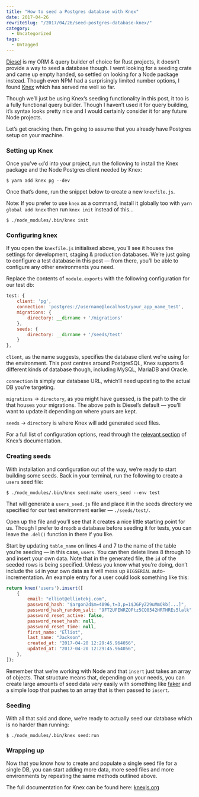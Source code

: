 ```yaml
---
title: "How to seed a Postgres database with Knex"
date: 2017-04-26
rewriteSlug: "/2017/04/26/seed-postgres-database-knex/"
category:
  - Uncategorized
tags:
  - Untagged
---
```


[Diesel](https://github.com/diesel-rs/diesel) is my ORM & query builder of choice for Rust projects, it doesn’t provide a way to seed a database though. I went looking for a seeding crate and came up empty handed, so settled on looking for a Node package instead. Though even NPM had a surprisingly limited number options, I found [Knex](http://knexjs.org/) which has served me well so far.

Though we’ll just be using Knex’s seeding functionality in this post, it too is a fully functional query builder. Though I haven’t used it for query building, it’s syntax looks pretty nice and I would certainly consider it for any future Node projects.

Let’s get cracking then. I’m going to assume that you already have Postgres setup on your machine.

### Setting up Knex

Once you’ve `cd`’d into your project, run the following to install the Knex package and the Node Postgres client needed by Knex:

```
$ yarn add knex pg --dev
```

Once that’s done, run the snippet below to create a new `knexfile.js`.

Note: If you prefer to use `knex` as a command, install it globally too with `yarn global add knex` then run `knex init` instead of this…

```
$ ./node_modules/.bin/knex init
```

### Configuring knex

If you open the `knexfile.js` initialised above, you’ll see it houses the settings for development, staging & production databases. We’re just going to configure a test database in this post — from there, you’ll be able to configure any other environments you need.

Replace the contents of `module.exports` with the following configuration for our test db:

```js
test: {
    client: 'pg',
    connection: 'postgres://username@localhost/your_app_name_test',
    migrations: {
        directory: __dirname + '/migrations'
    },
    seeds: {
        directory: __dirname + '/seeds/test'
    }
},
```

`client`, as the name suggests, specifies the database client we’re using for the environment. This post centres around PostgreSQL, Knex supports 6 different kinds of database though, including MySQL, MariaDB and Oracle.

`connection` is simply our database URL, which’ll need updating to the actual DB you’re targeting.

`migrations` → `directory`, as you might have guessed, is the path to the dir that houses your migrations. The above path is Diesel’s default — you’ll want to update it depending on where yours are kept.

`seeds` → `directory` is where Knex will add generated seed files.

For a full list of configuration options, read through the [relevant section](http://knexjs.org/#Installation-client) of Knex’s documentation.

### Creating seeds

With installation and configuration out of the way, we’re ready to start building some seeds. Back in your terminal, run the following to create a `users` seed file:

```
$ ./node_modules/.bin/knex seed:make users_seed --env test
```

That will generate a `users_seed.js` file and place it in the seeds directory we specified for our test environment earlier — `./seeds/test/`.

Open up the file and you’ll see that it creates a nice little starting point for us. Though I prefer to `dropdb` a database before seeding it for tests, you can leave the `.del()` function in there if you like.

Start by updating `table_name` on lines 4 and 7 to the name of the table you’re seeding — in this case, `users`. You can then delete lines 8 through 10 and insert your own data. Note that in the generated file, the `id` of the seeded rows is being specified. Unless you know what you’re doing, don’t include the `id` in your own data as it will mess up `BIGSERIAL` auto-incrementation. An example entry for a user could look something like this:

```js
return knex('users').insert([
    {
        email: "elliot@elliotekj.com",
        password_hash: "$argon2d$m=4096,t=3,p=1$JGFyZ29uMmQkb[...]",
        password_hash_random_salt: "9FT2UFEWRZOFtz5CQ0542HRTHREs5lalk",
        password_reset_active: false,
        password_reset_hash: null,
        password_reset_time: null,
        first_name: "Elliot",
        last_name: "Jackson",
        created_at: "2017-04-20 12:29:45.964056",
        updated_at: "2017-04-20 12:29:45.964056",
    },
]);
```

Remember that we’re working with Node and that `insert` just takes an array of objects. That structure means that, depending on your needs, you can create large amounts of seed data very easily with something like [faker](https://www.npmjs.com/package/faker) and a simple loop that pushes to an array that is then passed to `insert`.

### Seeding

With all that said and done, we’re ready to actually seed our database which is no harder than running:

```
$ ./node_modules/.bin/knex seed:run
```

### Wrapping up

Now that you know how to create and populate a single seed file for a single DB, you can start adding more data, more seed files and more environments by repeating the same methods outlined above.

The full documentation for Knex can be found here: [knexjs.org](http://knexjs.org)
  